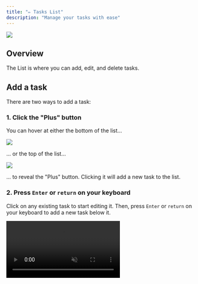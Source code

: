 ```yaml
---
title: "✏️ Tasks List"
description: "Manage your tasks with ease"
---
```


<Frame>
  <img
    src="/images/features/list-overview.png"
    style={{ borderRadius: "0.5rem" }}
  />
</Frame>

## Overview

The List is where you can add, edit, and delete tasks.

## Add a task

There are two ways to add a task:

### 1. Click the "Plus" button

You can hover at either the bottom of the list...

<Frame>
  <img
    src="/images/features/list-plus-bottom.png"
    style={{ borderRadius: "0.5rem" }}
  />
</Frame>

... or the top of the list...

<Frame>
  <img
    src="/images/features/list-plus-top.png"
    style={{ borderRadius: "0.5rem" }}
  />
</Frame>

... to reveal the "Plus" button. Clicking it will add a new task to the list.

### 2. Press `Enter` or `return` on your keyboard

Click on any existing task to start editing it. Then, press `Enter` or
`return` on your keyboard to add a new task below it.

<Frame>
  <video
    autoPlay
    muted
    loop
    playsInline
    controls
    className="w-full"
    src="https://cdn.complish.ai/add-a-task-enter-key.mp4"
  />
</Frame>

## Edit a task

Simply click on any task to start editing it.

## Delete a task

Hover over a task to reveal the "Delete" button. Clicking it will delete
the task.

<Frame>
  <img
    src="/images/features/list-delete-task.png"
    style={{ borderRadius: "0.5rem" }}
  />
</Frame>

## Redo a completed task

Hover over a completed task to reveal the "Redo" button. Clicking it
will mark the task as incomplete.

<Frame>
  <img
    src="/images/features/list-redo.png"
    style={{ borderRadius: "0.5rem" }}
  />
</Frame>

<Info>
  The Focus Time for a "Redo" task will be computed as the max of the previous
  focus time and the current focus time.
</Info>

## Reorder tasks

Simply drag and drop a task to reorder it.

## Time Track

Hover over a completed task to reveal the time spent on it.

<Frame>
  <img
    src="/images/features/list-time-track.png"
    style={{ borderRadius: "0.5rem" }}
  />
</Frame>
